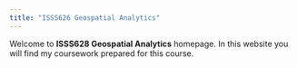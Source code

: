 ```yaml
---
title: "ISSS626 Geospatial Analytics"
---
```


Welcome to **ISSS628 Geospatial Analytics** homepage. In this website you will find my coursework prepared for this course.
